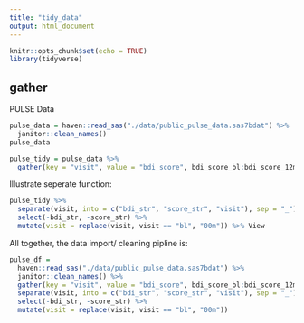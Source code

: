 ```yaml
---
title: "tidy_data"
output: html_document
---
```


```r
knitr::opts_chunk$set(echo = TRUE)
library(tidyverse)
```

## gather

PULSE Data

```r
pulse_data = haven::read_sas("./data/public_pulse_data.sas7bdat") %>%
  janitor::clean_names()
pulse_data
```

```r
pulse_tidy = pulse_data %>% 
  gather(key = "visit", value = "bdi_score", bdi_score_bl:bdi_score_12m)
```

Illustrate seperate function:

```r
pulse_tidy %>% 
  separate(visit, into = c("bdi_str", "score_str", "visit"), sep = "_") %>% 
  select(-bdi_str, -score_str) %>% 
  mutate(visit = replace(visit, visit == "bl", "00m")) %>% View
```

All together, the data import/ cleaning pipline is:

```r
pulse_df =
  haven::read_sas("./data/public_pulse_data.sas7bdat") %>%
  janitor::clean_names() %>%
  gather(key = "visit", value = "bdi_score", bdi_score_bl:bdi_score_12m) %>% 
  separate(visit, into = c("bdi_str", "score_str", "visit"), sep = "_") %>% 
  select(-bdi_str, -score_str) %>% 
  mutate(visit = replace(visit, visit == "bl", "00m"))
```


